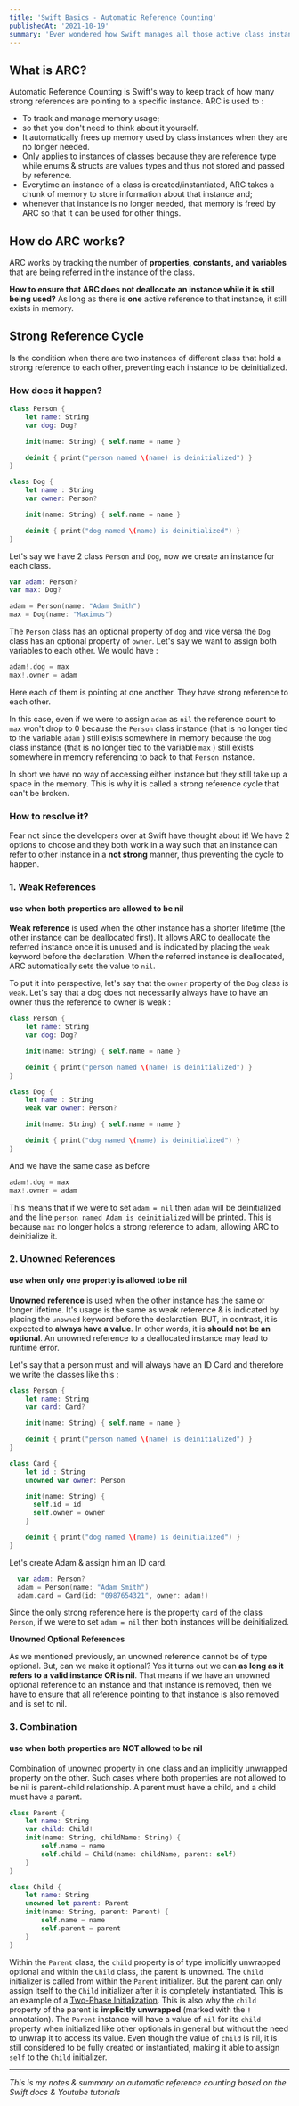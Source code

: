 ```yaml
---
title: 'Swift Basics - Automatic Reference Counting'
publishedAt: '2021-10-19'
summary: 'Ever wondered how Swift manages all those active class instances?'
---
```


## What is ARC?

Automatic Reference Counting is Swift's way to keep track of how many strong references are pointing to a specific instance. ARC is used to :
  - To track and manage memory usage;
  - so that you don't need to think about it yourself.
  - It automatically frees up memory used by class instances when they are no longer needed.
  - Only applies to instances of classes because they are reference type while enums & structs are values types and thus not stored and passed by reference.
  - Everytime an instance of a class is created/instantiated, ARC takes a chunk of memory to store information about that instance and;
  - whenever that instance is no longer needed, that memory is freed by ARC so that it can be used for other things.



## How do ARC works?

  ARC works by tracking the number of **properties, constants, and variables** that are being referred in the instance of the class.

  **How to ensure that ARC does not deallocate an instance while it is still being used?** As long as there is **one** active reference to that instance, it still exists in memory.

## Strong Reference Cycle

Is the condition when there are two instances of different class that hold a strong reference to each other, preventing each instance to be deinitialized.

### How does it happen?

```swift
class Person {
	let name: String
	var dog: Dog?

	init(name: String) { self.name = name }

	deinit { print("person named \(name) is deinitialized") }
}

class Dog {
	let name : String
	var owner: Person?

	init(name: String) { self.name = name }

	deinit { print("dog named \(name) is deinitialized") }
}
```

Let's say we have 2 class `Person` and `Dog`, now we create an instance for each class.

```swift
var adam: Person?
var max: Dog?

adam = Person(name: "Adam Smith")
max = Dog(name: "Maximus")
```

The `Person` class has an optional property of `dog` and vice versa the `Dog` class has an optional property of `owner`. Let's say we want to assign both variables to each other. We would have :

```swift
adam!.dog = max
max!.owner = adam
```

Here each of them is pointing at one another. They have strong reference to each other.

In this case, even if we were to assign `adam` as `nil`  the reference count to `max` won't drop to 0 because the `Person` class instance (that is no longer tied to the variable `adam` ) still exists somewhere in memory because the `Dog` class instance (that is no longer tied to the variable `max` ) still exists somewhere in memory referencing to back to that `Person` instance.

In short we have no way of accessing either instance but they still take up a space in the memory. This is why it is called a strong reference cycle that can't be broken.

### How to resolve it?

Fear not since the developers over at Swift have thought about it! We have 2 options to choose and they both work in a way such that an instance can refer to other instance in a **not strong** manner, thus preventing the cycle to happen.

### 1. Weak References
#### use when both properties are allowed to be nil
**Weak reference** is used when the other instance has a shorter lifetime (the other instance can be deallocated first).
It allows ARC to deallocate the referred instance once it is unused and is indicated by placing the `weak` keyword before the declaration.
When the referred instance is deallocated, ARC automatically sets the value to `nil`.

To put it into perspective, let's say that the `owner` property of the `Dog` class is `weak`.
Let's say that a dog does not necessarily always have to have an owner thus the reference to owner is weak :

```swift
class Person {
	let name: String
	var dog: Dog?

	init(name: String) { self.name = name }

	deinit { print("person named \(name) is deinitialized") }
}

class Dog {
	let name : String
	weak var owner: Person?

	init(name: String) { self.name = name }

	deinit { print("dog named \(name) is deinitialized") }
}
```

And we have the same case as before

```swift
adam!.dog = max
max!.owner = adam
```

This means that if we were to set `adam = nil` then `adam` will be deinitialized and the line `person named Adam is deinitialized` will be printed.
This is because `max` no longer holds a strong reference to adam, allowing ARC to deinitialize it.

### 2. Unowned References
#### use when only one property is allowed to be nil
**Unowned reference** is used when the other instance has the same or longer lifetime. It's usage is the same as weak reference & is indicated by placing the `unowned` keyword before the declaration.
BUT, in contrast, it is expected to **always have a value**. In other words, it is **should not be an optional**. An unowned reference to a deallocated instance may lead to runtime error.

Let's say that a person must and will always have an ID Card and therefore we write the classes like this :

```swift
class Person {
	let name: String
	var card: Card?

	init(name: String) { self.name = name }

	deinit { print("person named \(name) is deinitialized") }
}

class Card {
	let id : String
	unowned var owner: Person

	init(name: String) {
	  self.id = id
	  self.owner = owner
	}

	deinit { print("dog named \(name) is deinitialized") }
}
```

Let's create Adam & assign him an ID card.

```swift
  var adam: Person?
  adam = Person(name: "Adam Smith")
  adam.card = Card(id: "0987654321", owner: adam!)
```

Since the only strong reference here is the property `card` of the class `Person`, if we were to set `adam = nil` then both instances will be deinitialized.

**Unowned Optional References**

As we mentioned previously, an unowned reference cannot be of type optional. But, can we make it optional?
Yes it turns out we can **as long as it refers to a valid instance OR is nil**. That means if we have an unowned optional reference to an instance and that
instance is removed, then we have to ensure that all reference pointing to that instance is also removed and is set to nil.

### 3. Combination
#### use when both properties are NOT allowed to be nil
Combination of unowned property in one class and an implicitly unwrapped property on the other. Such cases where both properties are not allowed to be nil is parent-child relationship.
A parent must have a child, and a child must have a parent.

```swift
class Parent {
    let name: String
    var child: Child!
    init(name: String, childName: String) {
        self.name = name
        self.child = Child(name: childName, parent: self)
    }
}

class Child {
    let name: String
    unowned let parent: Parent
    init(name: String, parent: Parent) {
        self.name = name
        self.parent = parent
    }
}
```

Within the `Parent` class, the `child` property is of type implicitly unwrapped optional and within the `Child` class, the parent is unowned.
The `Child` initializer is called from within the `Parent` initializer. But the parent can only assign itself to the `Child` initializer after it is completely instantiated.
This is an example of a [Two-Phase Initialization](https://docs.swift.org/swift-book/LanguageGuide/Initialization.html#ID220). This is also why the `child` property of the parent is **implicitly unwrapped** (marked with the `!` annotation).
The `Parent` instance will have a value of `nil` for its `child` property when initialized like other optionals in general but without the need to unwrap it to access its value.
Even though the value of `child` is nil, it is still considered to be fully created or instantiated, making it able to assign `self` to the `Child` initializer.

***
_This is my notes & summary on automatic reference counting based on the Swift docs & Youtube tutorials_